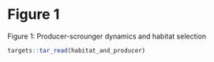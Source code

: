 # Figure 1

Figure 1: Producer-scrounger dynamics and habitat selection 

```r
targets::tar_read(habitat_and_producer)
```

